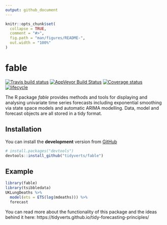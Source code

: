 ```yaml
---
output: github_document
---
```


<!-- README.md is generated from README.Rmd. Please edit that file -->

```r
knitr::opts_chunk$set(
  collapse = TRUE,
  comment = "#>",
  fig.path = "man/figures/README-",
  out.width = "100%"
)
```

# fable 
[![Travis build status](https://travis-ci.org/tidyverts/fable.svg?branch=master)](https://travis-ci.org/tidyverts/fable)
[![AppVeyor Build Status](https://ci.appveyor.com/api/projects/status/github/tidyverts/fable?branch=master&svg=true)](https://ci.appveyor.com/project/tidyverts/fable)
[![Coverage status](https://codecov.io/gh/tidyverts/fable/branch/master/graph/badge.svg)](https://codecov.io/github/tidyverts/fable?branch=master)
[![lifecycle](https://img.shields.io/badge/lifecycle-experimental-orange.svg)](https://www.tidyverse.org/lifecycle/#experimental)

The R package *fable* provides methods and tools for displaying and analysing univariate time series forecasts including exponential smoothing via state space models and automatic ARIMA modelling. Data, model and forecast objects are all stored in a tidy format.

## Installation

You can install the **development** version from
[GitHub](https://github.com/tidyverts/fable)

```r
# install.packages("devtools")
devtools::install_github("tidyverts/fable")
```

## Example

```r
library(fable)
library(tsibbledata)
UKLungDeaths %>%
  model(ets = ETS(log(mdeaths))) %>%
  forecast
```

You can read more about the functionality of this package and the ideas behind it here: https://tidyverts.github.io/tidy-forecasting-principles/
